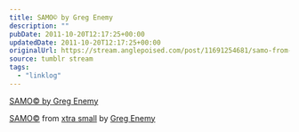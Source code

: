 ```yaml
---
title: SAMO© by Greg Enemy
description: ""
pubDate: 2011-10-20T12:17:25+00:00
updatedDate: 2011-10-20T12:17:25+00:00
originalUrl: https://stream.anglepoised.com/post/11691254681/samo-from-xtra-small-by-greg-enemy
source: tumblr stream
tags:
  - "linklog"
---
```


[SAMO© by Greg Enemy][1]

[SAMO©][1] from [xtra small][2] by [Greg Enemy][3]

[1]: http://gregenemy.bandcamp.com/track/samo-c
[2]: http://gregenemy.bandcamp.com/album/xtra-small
[3]: http://gregenemy.com/
